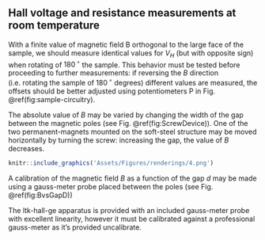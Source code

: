 ## Hall voltage and resistance measurements at room temperature

With a finite value of magnetic field B orthogonal to the large face of the sample, we should measure identical values for $V_H$ (but with opposite sign) when rotating of $180\,^{\circ}$ the sample.
This behavior must be tested before proceeding to further measurements: if reversing the $B$ direction (i.e. rotating the sample of $180\,^{\circ}$ degrees) different values are measured, the offsets should be better adjusted using potentiometers P in Fig. \@ref(fig:sample-circuitry).

The absolute value of $B$ may be varied by changing the width of the gap between the magnetic poles (see Fig. \@ref(fig:ScrewDevice)).
One of the two permanent-magnets mounted on the soft-steel structure may be moved horizontally by turning the screw: increasing the gap, the value of $B$ decreases.

```r
knitr::include_graphics('Assets/Figures/renderings/4.png')
```


A calibration of the magnetic field $B$ as a function of the gap $d$ may be made using a gauss-meter probe placed between the poles (see Fig. \@ref(fig:BvsGapD))

The ltk-hall-ge apparatus is provided with an included gauss-meter probe with excellent linearity, however it must be calibrated against a professional gauss-meter as it's provided uncalibrate.
